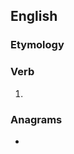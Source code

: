 ==English==

===Etymology===
{{suffix|en|trust|est|nocat=1}}

===Verb===
{{head|en|verb form}}

# {{en-archaic second-person singular of|trust}}

===Anagrams===
* {{anagrams|en|a=ersstttu|stutters}}